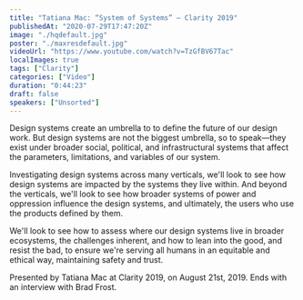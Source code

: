 ```yaml
---
title: "Tatiana Mac: “System of Systems” — Clarity 2019"
publishedAt: "2020-07-29T17:47:20Z"
image: "./hqdefault.jpg"
poster: "./maxresdefault.jpg"
videoUrl: "https://www.youtube.com/watch?v=TzGfBV67Tac"
localImages: true
tags: ["Clarity"]
categories: ["Video"]
duration: "0:44:23"
draft: false
speakers: ["Unsorted"]
---
```


Design systems create an umbrella to to define the future of our design work. But design systems are not the biggest umbrella, so to speak—they exist under broader social, political, and infrastructural systems that affect the parameters, limitations, and variables of our system.

Investigating design systems across many verticals, we'll look to see how design systems are impacted by the systems they live within. And beyond the verticals, we'll look to see how broader systems of power and oppression influence the design systems, and ultimately, the users who use the products defined by them.

We'll look to see how to assess where our design systems live in broader ecosystems, the challenges inherent, and how to lean into the good, and resist the bad, to ensure we're serving all humans in an equitable and ethical way, maintaining safety and trust.

Presented by Tatiana Mac at Clarity 2019, on August 21st, 2019. Ends with an interview with Brad Frost.
